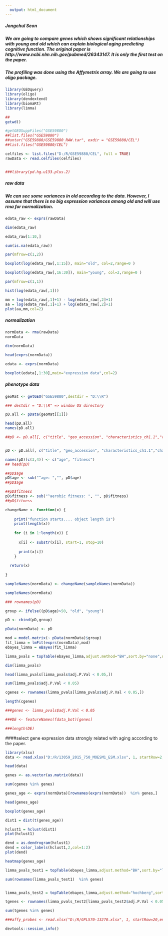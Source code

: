 ```yaml
---
  output: html_document
---
```

  
##### Jongchul Seon


##### We are going to compare genes which shows significant relationships with young and old which can explain biological aging predicting cognitive function. The original paper is http://www.ncbi.nlm.nih.gov/pubmed/26343147. It is only the first test on the paper. 

##### The profiling was done using the Affymetrix array. We are going to use oligo package.


```r

library(GEOquery)
library(oligo)
library(dendextend)
library(biomaRt)
library(limma)

##
getwd()

#getGEOSuppFiles("GSE59880")
##list.files("GSE59880")
##untar("GSE59880/GSE59880_RAW.tar", exdir = "GSE59880/CEL")
##list.files("GSE59880/CEL")

celfiles <- list.files("D:/R/GSE59880/CEL", full = TRUE)
rawData <- read.celfiles(celfiles)


###library(pd.hg.u133.plus.2)

```


##### raw data 
##### We can see some variances in old according to the data. However, I assume that there is no big expression variances among old and will use rma for normalization.

```r

edata_raw <- exprs(rawData)

dim(edata_raw)

edata_raw[1:10,]

sum(is.na(edata_raw))

par(mfrow=c(1,2))

boxplot(log(edata_raw[,1:15]), main="old", col=2,range=0 )

boxplot(log(edata_raw[,16:30]), main="young", col=2,range=0 )

par(mfrow=c(1,1))

hist(log(edata_raw[,1]))

mm = log(edata_raw[,1]+1) - log(edata_raw[,2]+1)
aa = log(edata_raw[,1]+1) + log(edata_raw[,2]+1)
plot(aa,mm,col=2)


```



##### normalization

```r

normData <- rma(rawData)
normData

dim(normData)

head(exprs(normData))

edata <- exprs(normData)

boxplot(edata[,1:30],main="expression data",col=2)

```


##### phenotype data


```r

geoMat <- getGEO("GSE59880",destdir = "D:\\R")

### destdir = "D:\\R" => window OS directory

pD.all <- pData(geoMat[[1]])

head(pD.all)
names(pD.all)

##pD <- pD.all[, c("title", "geo_accession", "characteristics_ch1.1","characteristics_ch1.2","characteristics_ch1.3","characteristics_ch1.4","platform_id"  )]


pD <- pD.all[, c("title", "geo_accession", "characteristics_ch1.1","characteristics_ch1.2")]

names(pD)[c(3,4)] <- c("age", "fitness")
## head(pD)

##pD$age
pD$age <- sub("^age: ","", pD$age)
##pD$age

##pD$fitness 
pD$fitness <- sub("^aerobic fitness: ", "", pD$fitness)
##pD$fitness

changeName <- function(x) {
  
    print("function starts.... object length is")
    print(length(x))
    
    for (i in 1:length(x)) {
    
      x[i] <- substr(x[i], start=1, stop=10) 
      
      print(x[i])
    }
     
  return(x)
   
}

sampleNames(normData) <- changeName(sampleNames(normData))

sampleNames(normData)

### rownames(pD) 

group <- ifelse((pD$age)>50, "old", "young")

pD <- cbind(pD,group)

pData(normData) <- pD
```



```r


mod = model.matrix(~ pData(normData)$group)
fit_limma = lmFit(exprs(normData),mod)
ebayes_limma = eBayes(fit_limma)


```


```r


limma_pvals = topTable(ebayes_limma,adjust.method="BH",sort.by="none",number=dim(edata)[1])

dim(limma_pvals)

head(limma_pvals[limma_pvals$adj.P.Val < 0.05,])

sum(limma_pvals$adj.P.Val < 0.05)

cgenes <- rownames(limma_pvals[limma_pvals$adj.P.Val < 0.05,])

length(cgenes)

###genes <- limma_pvals$adj.P.Val < 0.05

###DE <- featureNames(fdata_bot)[genes]

###length(DE)

```

####select gene expression data strongly related with aging according to the paper. 
 

```r

library(xlsx)
data <- read.xlsx("D:/R/13059_2015_750_MOESM1_ESM.xlsx", 1, startRow=2, endRow=152,colIndex=1)

head(data)

genes <- as.vector(as.matrix(data))

```


```r

sum(cgenes %in% genes)

```


```r

genes_age <- exprs(normData)[rownames(exprs(normData))  %in% genes,]

head(genes_age)

boxplot(genes_age)

dist1 = dist(t(genes_age))

hclust1 = hclust(dist1)
plot(hclust1)

dend = as.dendrogram(hclust1)
dend = color_labels(hclust1,2,col=1:2)
plot(dend)

heatmap(genes_age)

```


```r


limma_pvals_test1 = topTable(ebayes_limma,adjust.method="BH",sort.by="logFC",number=dim(edata)[1])

sum(rownames(limma_pvals_test1)  %in% genes)


limma_pvals_test2 = topTable(ebayes_limma,adjust.method="hochberg",sort.by="logFC",number=dim(edata)[1])

tgenes <- rownames(limma_pvals_test2[limma_pvals_test2$adj.P.Val < 0.05,])

sum(tgenes %in% genes)

###affy_probes <- read.xlsx("D:/R/GPL570-13270.xlsx", 1, startRow=20,endRow=500)


```

```r

devtools::session_info()

``````
